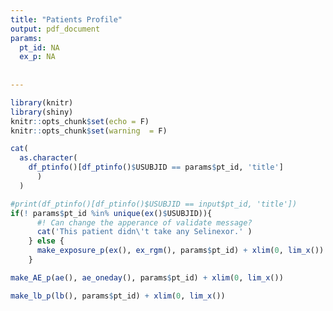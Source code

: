 ---
title: "Patients Profile"
output: pdf_document
params:
  pt_id: NA
  ex_p: NA
  
  
---


```{r setup,include=FALSE}
library(knitr)
library(shiny)
knitr::opts_chunk$set(echo = F)
knitr::opts_chunk$set(warning  = F)
```


```{r, comment= ""}
cat(
  as.character(
    df_ptinfo()[df_ptinfo()$USUBJID == params$pt_id, 'title']
      )
  )

```


```{r, comment="", style="background: pink;"}
#print(df_ptinfo()[df_ptinfo()$USUBJID == input$pt_id, 'title'])
if(! params$pt_id %in% unique(ex()$USUBJID)){
      #! Can change the apperance of validate message?
      cat('This patient didn\'t take any Selinexor.' )
    } else {
      make_exposure_p(ex(), ex_rgm(), params$pt_id) + xlim(0, lim_x())
    }
```

```{r, echo=FALSE, warning=FALSE}
make_AE_p(ae(), ae_oneday(), params$pt_id) + xlim(0, lim_x())

```


```{r, echo = FALSE, warning=FALSE}
make_lb_p(lb(), params$pt_id) + xlim(0, lim_x())
```